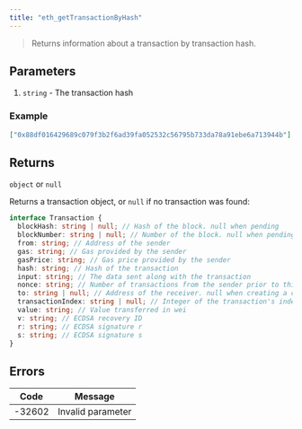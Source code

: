 ```yaml
---
title: "eth_getTransactionByHash"
---
```



> Returns information about a transaction by transaction hash.

## Parameters

1. `string` - The transaction hash

### Example

```json
["0x88df016429689c079f3b2f6ad39fa052532c56795b733da78a91ebe6a713944b"]
```

## Returns

`object` or `null`

Returns a transaction object, or `null` if no transaction was found:

```typescript
interface Transaction {
  blockHash: string | null; // Hash of the block. null when pending
  blockNumber: string | null; // Number of the block. null when pending
  from: string; // Address of the sender
  gas: string; // Gas provided by the sender
  gasPrice: string; // Gas price provided by the sender
  hash: string; // Hash of the transaction
  input: string; // The data sent along with the transaction
  nonce: string; // Number of transactions from the sender prior to this one
  to: string | null; // Address of the receiver. null when creating a contract
  transactionIndex: string | null; // Integer of the transaction's index position in the block. null when pending
  value: string; // Value transferred in wei
  v: string; // ECDSA recovery ID
  r: string; // ECDSA signature r
  s: string; // ECDSA signature s
}
```

## Errors

| Code   | Message           |
| ------ | ----------------- |
| -32602 | Invalid parameter |
